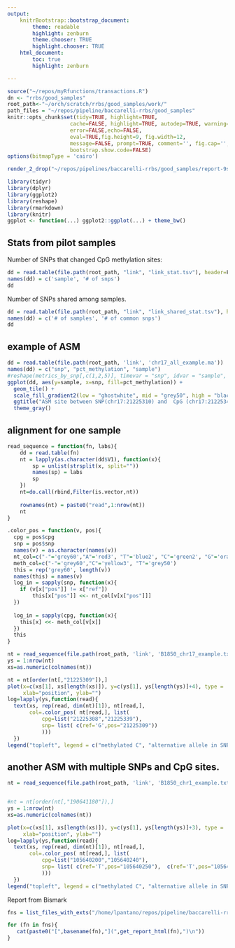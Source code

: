 ```yaml
---
output:
    knitrBootstrap::bootstrap_document:
        theme: readable
        highlight: zenburn
        theme.chooser: TRUE
        highlight.chooser: TRUE
    html_document:
        toc: true
        highlight: zenburn

---
```

```r
source("~/repos/myRfunctions/transactions.R")
dn <- "rrbs/good_samples"
root_path<-"~/orch/scratch/rrbs/good_samples/work/"
path_files = "~/repos/pipeline/baccarelli-rrbs/good_samples"
knitr::opts_chunk$set(tidy=TRUE, highlight=TRUE, 
                    cache=FALSE, highlight=TRUE, autodep=TRUE, warning=FALSE, 
                    error=FALSE,echo=FALSE,
                    eval=TRUE,fig.height=9, fig.width=12,
                    message=FALSE, prompt=TRUE, comment='', fig.cap='', 
                    bootstrap.show.code=FALSE)
options(bitmapType = 'cairo')
```

```r
render_2_drop("~/repos/pipelines/baccarelli-rrbs/good_samples/report-9samples.Rmd",dn)
```

```r
library(tidyr)
library(dplyr)
library(ggplot2)
library(reshape)
library(rmarkdown)
library(knitr)
ggplot <- function(...) ggplot2::ggplot(...) + theme_bw() 
```


## Stats from pilot samples

Number of SNPs that changed CpG methylation sites:

```r
dd = read.table(file.path(root_path, "link", "link_stat.tsv"), header=F, skip=2)
names(dd) = c('sample', '# of snps')
dd

```


Number of SNPs shared among samples.

```r
dd = read.table(file.path(root_path, "link", "link_shared_stat.tsv"), header=F, skip=2)
names(dd) = c('# of samples', '# of common snps')
dd

```

## example of ASM

```r
dd = read.table(file.path(root_path, 'link', 'chr17_all_example.ma'))
names(dd) = c("snp", "pct_methylation", "sample")
#reshape(metrics_by_snp[,c(1,2,5)], timevar = "snp", idvar = "sample", direction="wide")
ggplot(dd, aes(y=sample, x=snp, fill=pct_methylation)) +
  geom_tile() +
  scale_fill_gradient2(low = "ghostwhite", mid = "grey50", high = "black", midpoint = 0.5) +
  ggtitle("ASM site between SNP(chr17:21225310) and  CpG (chr17:21225340)") +
  theme_gray()
```

## alignment for one sample

```r
read_sequence = function(fn, labs){
    dd = read.table(fn)
    nt = lapply(as.character(dd$V1), function(x){
        sp = unlist(strsplit(x, split=""))
        names(sp) = labs
        sp
    })
    nt=do.call(rbind,Filter(is.vector,nt))
    
    rownames(nt) = paste0("read",1:nrow(nt))
    nt    
}

.color_pos = function(v, pos){
  cpg = pos$cpg
  snp = pos$snp
  names(v) = as.character(names(v))
  nt_col=c("-"='grey60',"A"='red3', "T"='blue2', "C"='green2', "G"='orange3')
  meth_col=c("-"='grey60',"C"='yellow3', "T"='grey50')
  this = rep('grey60', length(v))
  names(this) = names(v)
  log_in = sapply(snp, function(x){
    if (v[x["pos"]] != x["ref"])
        this[x["pos"]] <<- nt_col[v[x["pos"]]]
  })
  
  log_in = sapply(cpg, function(x){
    this[x] <<- meth_col[v[x]]    
  })
  this
}

```


```r
nt = read_sequence(file.path(root_path, 'link', 'B1850_chr17_example.txt'),21225295:21225354)
ys = 1:nrow(nt)  
xs=as.numeric(colnames(nt))

nt = nt[order(nt[,"21225309"]),]
plot(x=c(xs[1], xs[length(xs)]), y=c(ys[1], ys[length(ys)]+4), type = 'n', axes=FALSE,
     xlab="position", ylab="")
log=lapply(ys,function(read){
  text(xs, rep(read, dim(nt)[1]), nt[read,], 
       col=.color_pos( nt[read,], list( 
           cpg=list("21225308","21225339"),
           snp= list( c(ref='G',pos="21225309"))
           )))
  })
legend("topleft", legend = c("methylated C", "alternative allele in SNP"), fill = c("yellow3", "red"), horiz = TRUE, box.lty = 0, border=0)

```

## another ASM with multiple SNPs and CpG sites.

```r

nt = read_sequence(file.path(root_path, 'link', 'B1850_chr1_example.txt'),105640191:105640260)


#nt = nt[order(nt[,"190641180"]),]
ys = 1:nrow(nt)  
xs=as.numeric(colnames(nt))

plot(x=c(xs[1], xs[length(xs)]), y=c(ys[1], ys[length(ys)]+3), type = 'n', axes=FALSE,
     xlab="position", ylab="")
log=lapply(ys,function(read){
  text(xs, rep(read, dim(nt)[1]), nt[read,], 
       col=.color_pos( nt[read,], list( 
           cpg=list("105640200","105640240"),
           snp= list( c(ref='T',pos="105640250"),  c(ref='T',pos="105640211"))
           )))
  })
legend("topleft", legend = c("methylated C", "alternative allele in SNP"), fill = c("yellow3", "green2"), horiz = TRUE, box.lty = 0, border=0)

```



 
Report from Bismark

```r
fns = list_files_with_exts("/home/lpantano/repos/pipeline/baccarelli-rrbs/pilot", "html")

for (fn in fns){
   cat(paste0("[",basename(fn),"](",get_report_html(fn),")\n"))
}

```


